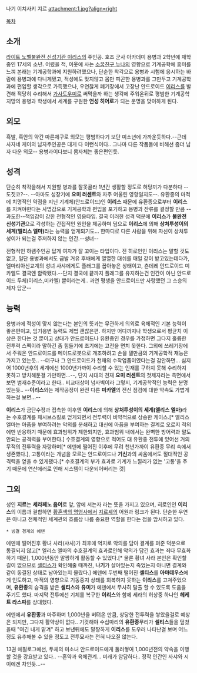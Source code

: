 나기 이치사키 지르
attachment:1.jpg?align=right

[[목차]]

== 소개 ==
[[라이트 노벨]][[불완전 신성기관 이리스]]의 주인공. 호조 군사 아카데미 용병과 2학년에 재학중인 17세의 소년.
어렸을 적, 이웃에 사는 [[요미 러센트|소꿉친구 누나]]의 영향으로 기계공학에 흥미를 느껴 본래는 기계공학과에 지원하려했으나, 단순한 착각으로 용병과 시험에 응시하는 바람에 용병과에 다니게됐고, 적성에도 맞지않고 몸만 피곤한 용병과를 그만두고 기계공학과에 편입할 생각으로 가득했으나, 우연찮게 폐기장에서 고장난 안드로이드 [[이리스]]를 발견해 적당히 수리해서 [[메이드 | 가사도우미]]로 써먹을까 하는 생각에 주워온뒤로 평범한 기계공학 지망의 용병과 학생에서 세계를 구원한 '''언성 히어로'''가 되는 운명을 맞이하게 된다.

== 외모 ==
흑발, 흑안의 약간 마른체구로 외모는 평범하다기 보단 미소년에 가까운듯하다.--근데 사자네 케이의 남자주인공은 대게 다 이런식이다.. 그나마 다른 작품들에 비해선 좀더 남자 다운 외모-- 용병과이다보니 몸자체는 좋은편인듯.

== 성격 ==
단순히 착각을해서 지원할 병과를 잘못골라 1년간 생활할 정도로 허당끼가 다분하다 --도짓코?--. --아마도 성장기에 '''요미 러센트'''와 자주 어울린 영향일지도--.
유환종의 마적에 치명적인 약점을 지닌 기계체(안드로이드)인 '''이리스''' 때문에 유환종으로부터 '''이리스'''를 지켜야한다는 사명감으로 기계공학과 편입을 포기하고 용병과 잔류를 결정할 만큼 --과도한--책임감이 강한 전형적인 영웅타입.
결국 이러한 성격 덕분에 '''이리스'''가 '''불완전 신성기관'''으로 각성하는 간접적인 원인을 제공하며 덤으로 '''이리스'''에 의해 '''상처투성이의 세계(엘리스 엘마)'''라는 능력을 얻게되기도...
한마디로 다른 사람을 위해 자신이 상처투성이가 되는걸 주저하지 않는 인간.--성녀--

전형적인 하렘주인공 답게 여자가 잘 꼬이는 타입이다. 진 히로인인 이리스는 말할 것도 없고, 일단 용병과에서도 금발 거유 후배에게 열열한 대쉬를 매일 같이 받고있는데다가, 엘마리아신교계의 성녀 사샤에게도 플래그를 꼽아놓은 상태이고, 츤데레 안드로이드 미카엘도 결국엔 함락됐다.--단지 결국에 끝까지 플래그를 유지하는건 인간이 아닌 안드로이드 두체(이리스,미카엘) 뿐이라는게.. 과연 평생을 안드로이드만 사랑했던 그 스승의 제자 답군--

== 능력 ==
용병과에 적성이 맞지 않는다는 본인의 뜻과는 무관하게 의외로 육체적인 기본 능력이 좋은편이고, 임기응변 능력도 제법 괜찮은편. 하지만 어디까지나 학생으로서 평균치 이상은 한다는 것 뿐이고 상대가 안드로이드나 유환종인 경우를 가정하면 그다지 훌륭한 전투력 스펙이라 말하긴 좀 힘들기에 초기에는 고전을 면치 못한다.
그외에 쓰레기장에서 주워온 안드로이드를 메이드로봇으로 개조하려고 손을 댈만큼의 기계공학적 재능은 가지고 있는듯.. --더구나 그 안드로이드가 천재의 수작업품이였다는걸 감안하면... 심지어 1000년후의 세계에선 1000년가까이 수리할 수 있는 인재를 구하지 못해 수리하지 못하고 방치해둔걸 가만하면...--, 단지 시대의 천재 '''요미 러센트'''의 첫제자라는 측면에서 보면 범재수준이라고 한다.. 비교대상이 넘사벽이라 그렇지, 기계공학적인 능력은 분명 있는듯.. --'''이리스'''와는 제작공정이 완전 다른 '''미카엘'''의 전신 점검에 대한 약속도 가볍게 하는걸 보면...--

'''이리스'''가 금단수정과 접촉한 이후엔 '''이리스'''에 의해 '''상처투성이의 세계(엘리스 엘마)'''라는 수호결계를 패시브스킬로 얻게되면서 전투력이 비약적으로 상승한 케이스.[* 엘리스 엘마는 아픔을 부여하려는 악의를 분쇄하고 대신에 아픔을 부여하는 결계로 오로지 적의에만 반응하기 때문에 효과범위가 제한되지만, 효과범위 내에서는 완벽한 방어력과 말도안되는 공격력을 부여한다.]
수호결계의 영향으로 적어도 대 유환종 전투에 있어선 거의 무적의 전투력을 자랑하며[* 에덴에 떨어진 이후에 무려 천년가까이 유환종 무리 속에서 생존했다.], 고통이라는 개념을 모르는 안드로이드나 '''기신'''과의 싸움에서도 절대적인 공격력을 얻을 수 있게됐다.[* 수호결계의 부가 효과로 기계가 느낄리가 없는 '고통'을 주기 때문에 연산에러로 인해 시스템이 다운되어버리는 것]

== 그외 ==
성인 '''지르'''는 '''세라페노 음어'''로 앞, 앞에 서는자 라는 뜻을 가지고 있으며, 히로인인 '''이리스'''의 이름과 결합하면 [[황혼색의 명영사]]에서 [[지르셰]]의 어원과 링크가 된다. 단순한 우연은 아니고 전체적인 세계관의 흐름상 나름 중요한 역할을 한다는 점을 암시하고 있다.

 * 빙결 경계의 에덴
에덴에 떨어진후 황녀 사라(샤사)가 최후에 억지로 악의를 담아 결계를 펴준 덕분으로 동결되지 않고[* 엘리스 엘마의 수호결계의 효과로인해 악의가 담긴 효과는 죄다 무효화 하기 때문], 1,000년동안 말짱하게 활동할 수 있었다.[* 물론 황녀 사라 본인은 확인할 길이 없으므로 [[셀티스 마그나 에일|셀티스]]가 확인해줄 때까진, '''나기'''가 살아있는지 죽었는지 아니면 결계와 같이 동결된 상태로 남아있는지 몰랐다.]
에덴에 두번째 떨어진 '''셀티스'''를 '''아마데우스'''에게 인도하고, 마적의 영향으로 기동중지 상태를 회복하지 못하는 '''이리스'''를 고쳐주었으며, '''유환종'''의 습격을 받은 '''셀티스'''와 '''유미'''가 에덴에서 무사히 탈출 할 수 있도록 도움을 주기도 했다.
마지막 전투에선 기체를 복구한 '''이리스'''와 함께 세라의 허상중 하나인 '''헤케트 라스파'''를 상대했다.

에덴에서 '''유환종'''과 마주하며 1,000년을 버텨온 만큼, 상당한 전투력을 쌓았을걸로 예상은 되지만, 그다지 활약상이 없다.. 기것해야 수십마리의 '''유환종'''무리가 '''셀티스'''들을 덮쳤을때 "여긴 내게 맡겨" 하고 보낸뒤에도 말짱하게 '''이리스'''를 도우러 나타난걸 보며 어느정도 유추해볼 수 있을 정도고 전투묘사는 전혀 나오질 않는다.

13권 에필로그에선, 두체의 미소녀 안드로이드에게 둘러쌓여 1,000년전의 약속을 이행할 것을 강요받고 있다.. --혼약과 육체관계... 미래가 암담하다.. 정작 인간인 사샤와 시이에겐 차인듯...--
